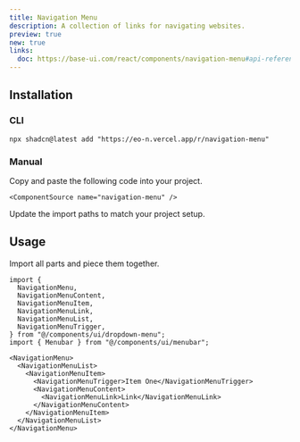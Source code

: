 ```yaml
---
title: Navigation Menu
description: A collection of links for navigating websites.
preview: true
new: true
links:
  doc: https://base-ui.com/react/components/navigation-menu#api-reference
---
```


<ComponentTabs name="navigation-menu-demo" />

## Installation

### CLI

```package-install
npx shadcn@latest add "https://eo-n.vercel.app/r/navigation-menu"
```

### Manual

<Steps>

  <Step>
    Copy and paste the following code into your project.

    <ComponentSource name="navigation-menu" />

  </Step>
  
  <Step>Update the import paths to match your project setup.</Step>

</Steps>

## Usage

Import all parts and piece them together.

```tsx
import {
  NavigationMenu,
  NavigationMenuContent,
  NavigationMenuItem,
  NavigationMenuLink,
  NavigationMenuList,
  NavigationMenuTrigger,
} from "@/components/ui/dropdown-menu";
import { Menubar } from "@/components/ui/menubar";
```

```tsx
<NavigationMenu>
  <NavigationMenuList>
    <NavigationMenuItem>
      <NavigationMenuTrigger>Item One</NavigationMenuTrigger>
      <NavigationMenuContent>
        <NavigationMenuLink>Link</NavigationMenuLink>
      </NavigationMenuContent>
    </NavigationMenuItem>
  </NavigationMenuList>
</NavigationMenu>
```
